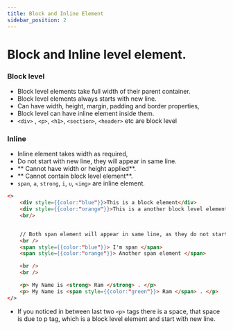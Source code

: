 ```yaml
---
title: Block and Inline Element
sidebar_position: 2
---
```



# Block and Inline level element.

### Block level

- Block level elements take full width of their parent container.
- Block level elements always starts with new line.
- Can have width, height, margin, padding and border properties,
- Block level can have inline element inside them.
- `<div>` , `<p>`, `<h1>`, `<section>`, `<header>` etc are block level

### Inline

- Inline element takes width as required,
- Do not start with new line, they will appear in same line.
- ** Cannot have width or height applied**.
- ** Cannot contain block level element**.
- `span`, `a`, `strong`, `i`, `u`, `<img>` are inline element.

```html live
<>
    <div style={{color:"blue"}}>This is a block element</div>
    <div style={{color:"orange"}}>This is a another block level element</div>
    <br/>


    // Both span element will appear in same line, as they do not start with new line.
    <br />
    <span style={{color:"blue"}}> I'm span </span>
    <span style={{color:"orange"}}> Another span element </span>

    <br />
    <br />

    <p> My Name is <strong> Ram </strong> . </p>
    <p> My Name is <span style={{color:"green"}}> Ram </span> . </p>
</>
```

- If you noticed in between last two `<p>` tags there is a space, that space is due to p tag, which is a block level element and start with new line.
